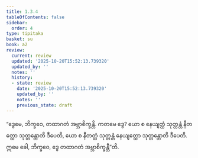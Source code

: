 ```yaml
---
title: 1.3.4
tableOfContents: false
sidebar:
  order: 4
type: tipitaka
basket: su
book: a2
review:
  current: review
  updated: '2025-10-20T15:52:13.739320'
  updated_by: ''
  notes: ''
  history:
  - state: review
    date: '2025-10-20T15:52:13.739320'
    updated_by: ''
    notes: ''
    previous_state: draft
---
```



<DynamicBreadcrumb />


<ReviewStatus review={frontmatter.review} showDetails={true} />

<HypothesisAnnotation frontmatter={frontmatter} />

<Division number="25" book="a2" e="ch" v="15" p="61">

<Paragraph number="59" book="a2">
“ဒွေမေ, ဘိက္ခဝေ, တထာဂတံ အဗ္ဘာစိက္ခန္တိ. ကတမေ ဒွေ? ယော စ နေယျတ္ထံ သုတ္တန္တံ နီတတ္ထော သုတ္တန္တောတိ ဒီပေတိ, ယော စ နီတတ္ထံ သုတ္တန္တံ နေယျတ္ထော သုတ္တန္တောတိ ဒီပေတိ. ဣမေ ခေါ, ဘိက္ခဝေ, ဒွေ တထာဂတံ အဗ္ဘာစိက္ခန္တီ”တိ.
</Paragraph>
</Division>